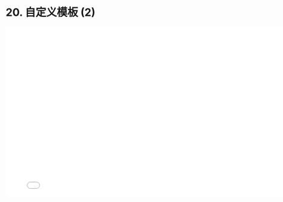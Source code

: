 # 20. 自定义模板 (2)

<iframe src="//player.bilibili.com/player.html?bvid=BV11B4y1a7RX&page=1"
    width="800"
    height="450"
    frameborder="0"
    allowfullscreen
    scrolling="no"
    border="0"
    framespacing="0"
    allowfullscreen="true">
</iframe>
